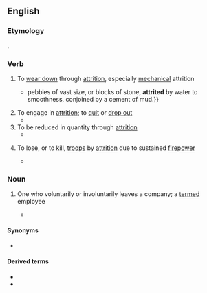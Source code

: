 ==English==

===Etymology===
{{back-form|en|attrition}}.

===Verb===
{{en-verb|attrits|attritting|attrited}}

# To [[wear down]] through [[attrition]], especially [[mechanical]] attrition
#* {{quote-book|en|1858|[[w:James Prinsep|James Prinsep]]|Essays on Indian Antiquities, Historic, Numismatic, and Palæographic|url=http://books.google.com/books?id=AM8CAAAAYAAJ|page=111
|passage={{...}} pebbles of vast size, or blocks of stone, '''attrited''' by water to smoothness, conjoined by a cement of mud.}}
# To engage in [[attrition]]; to [[quit]] or [[drop out]]
#* {{quote-book|en|1997|[[w:Lisa Scottoline|Lisa Scottoline]]|Legal Tender|url=http://books.google.com/books?id=3aKontc64VQC|isbn=0061094129|page=77
|passage=the relatives who had been helping slipped away as I grew older, '''attriting''' for various reasons that all amounted to the same reason.}}
# To be reduced in quantity through [[attrition]]
#* {{quote-book|en|2001|Lynne Hansen|Studies in Japanese Bilingualism|chapter=Language Attrition in Contexts of Japanese Bilingualism|url=http://books.google.com/books?id=stgGfqv_tOEC|isbn=185359489X|page=359
|passage=The interference theory of second language loss holds that forgetting is actually interference between the '''attriting''' language and the language replacing it.}}
# {{lb|en|military}} To lose, or to kill, [[troop]]s by [[attrition]] due to sustained [[firepower]]
#* {{quote-book|en|2001|John Matsumura|Lightning Over Water: Sharpening America's Light Forces for Rapid Missions|url=http://books.google.com/books?id=EuXwNgfI5SwC|isbn=0833028456|page=124
|passage=The primary objective is to '''attrit''' the units sufficiently so that they cannot close with the units in contact.}}

===Noun===
{{en-noun}}

# {{lb|en|countable}} One who voluntarily or involuntarily leaves a company; a [[term]]ed employee
#* {{quote-text|en|year=2009|author=Alan Weiss, ‎Nancy MacKay|title=The Talent Advantage|passage=Throughout the early part of the meeting, a human resources manager kept talking about “'''attrits'''," which we thought was some kind of financial product they were reducing or eliminating. It wasn't until she mentioned "minimizing severance options" that we realized she was talking about people.}}

====Synonyms====
* {{sense|a terminated employee}} {{l|en|term}}

====Derived terms====
* {{l|en|attritee}}
* {{l|en|attritor}}